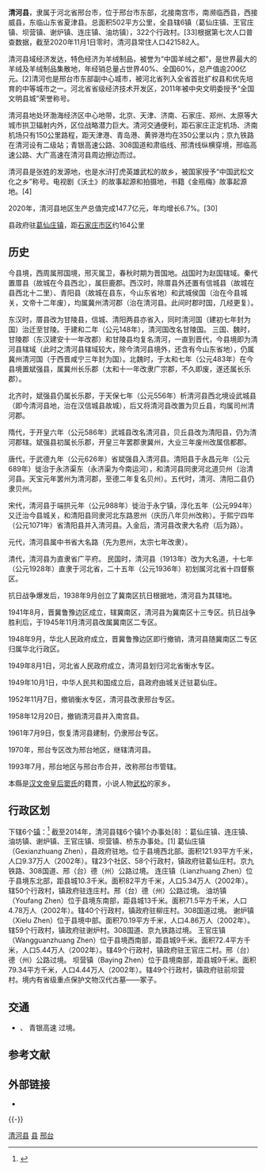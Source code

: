 {{Dablink|关于同名县份，参见：[[清河县_(消歧义)|清河县 (消歧义)]]。}}
{{Not|青河县}}
{{Infobox China County
|county = 清河县
|usedname = 
|nameorigin = 
|Photo = 
|Photoname = 
|map = 
|map_caption = 
|Pinyin = Qīnghé Xiàn
|Belong = [[河北省|河北省]][[邢台市|邢台市]]
|Types = [[县|县]]
|admincode =  
|founded = 
|seat = 
|officerTitle = 
|officer = 
|officerTitle2 = 
|officer2 = 
|division = 6
|town = 6
|township = 
|subdistrict = 
|dialect = 
|post code = 
|phone code = 319
|coordinate = 
|area = 501
|area land = 
|area water = 
|census yr = 2020年
|pop = 421582人（2020.11.01年普查结果）
|density =  
|GDP = 
|GDP_as_of = 
|GDPPC = 
|carlicense = 冀E
|web = www.qinghexian.gov.cn
|web_title = 清河县政府网
}}

'''清河县'''，隶属于河北省邢台市，位于邢台市东部，北接南宫市，南濒临西县，西接威县，东临山东省夏津县。总面积502平方公里，全县辖6镇（葛仙庄镇、王官庄镇、坝营镇、谢炉镇、连庄镇、油坊镇），322个行政村。[33]根据第七次人口普查数据，截至2020年11月1日零时，清河县常住人口421582人。

清河县域经济发达，特色经济为羊绒制品，被誉为“中国羊绒之都”，是世界最大的羊绒及羊绒制品集散地，年经销总量占世界40%、全国60%，总产值逾200亿元。[2]清河也是邢台市东部副中心城市，被河北省列入全省首批扩权县和优先培育的中等城市之一。河北省省级经济技术开发区，2011年被中央文明委授予“全国文明县城”荣誉称号。

清河县地处环渤海经济区中心地带，北京、天津、济南、石家庄、郑州、太原等大城市拱卫辐射内外，区位战略潜力巨大。清河交通便利，距石家庄正定机场、济南机场只有150公里路程，距天津港、青岛港、黄骅港均在350公里以内；京九铁路在清河设有二级站；青银高速公路、308国道和肃临线、邢清线纵横穿境，邢临高速公路、大广高速在清河县周边擦边而过。

清河县是张姓的发源地，也是水浒打虎英雄武松的故乡，被国家授予“中国武松文化之乡”称号。电视剧《沃土》的故事起源和拍摄地，书籍《金瓶梅》故事起源地。[4]

2020年，清河县地区生产总值完成147.7亿元，年均增长6.7%。[30]

县政府驻[[葛仙庄镇|葛仙庄镇]]，距[[石家庄市区|石家庄市区]]约164公里

== 历史 ==
今县境，西周属邢国境，邢灭属卫，春秋时期为晋国地。战国时为赵国辖域。秦代置厝县（故城在今县西北），属巨鹿郡。西汉时，除厝县外还置有信城县（故城在县西北十二里）、青阳县（故城在县东，今山东省地）和武城侯国（治在今县城关，文帝十二年废），均属冀州清河郡（治在清河县。此间时郡时国，几经更复）。

东汉时，厝县改为甘陵县，信城、清阳两县亦省入，同时清河国（建初七年封为国）治迁至甘陵。于建和二年（公元148年），清河国改名甘陵国。
三国、魏时，甘陵郡（东汉建安十一年改郡）和甘陵县均复名清河，一直到晋代，今县境即为清河县辖域（此时之清河县辖域较大，除今清河县境外，还含有今山东省地），仍属冀州清河国（于西晋咸宁三年封为国）。北魏时，于太和七年（公元483年）在今县境置斌强县，属冀州长乐郡（太和十一年改隶广宗郡，不久即废，遂还属长乐郡）。

北齐时，斌强县仍属长乐郡，于天保七年（公元556年）析清河县西北境设武城县（即今清河县地，治在汉信城县故城），后又将清河县改置为贝丘县，均属司州清河郡。

隋代，于开皇六年（公元586年）武城县改名清河县，贝丘县改为清阳县，仍为清河郡辖。斌强县初属长乐郡，开皇三年罢郡隶冀州，大业三年废州改属信都郡。

唐代，于武德九年（公元626年）省斌强县入清河县。清阳县于永昌元年（公元689年）徙治于永济渠东（永济渠为今南运河），和清河县同隶河北道贝州（治清河县。天宝元年罢州为清河郡，至德二年复名贝州）。五代时，清河、清阳二县仍隶贝州。

宋代，清河县于端拱元年（公元988年）徙治于永宁镇，淳化五年（公元994年）又迁治今县城关，和清阳县同隶河北东路恩州（庆历八年贝州改称）。于熙宁四年（公元1071年）省清阳县并入清河县。入金后，清河县改隶大名府（后为路）。

元代，清河县属中书省大名路（先为恩州，太宗七年改隶）。

清代，清河县为直隶省广平府。
民国时，清河县（1913年）改为大名道，十七年（公元1928年）直隶于河北省，二十五年（公元1936年）初划属河北省十四督察区。

抗日战争爆发后，1938年9月创立了冀南区抗日根据地，清河县为其辖地。

1941年8月，晋冀鲁豫边区成立，辖冀南区，清河县为冀南区十三专区。抗日战争胜利后，于1945年11月清河县改属冀南区二专区。

1948年9月，华北人民政府成立，晋冀鲁豫边区即行撤销，清河县随冀南区二专区归属华北行政区。

1949年8月1日，河北省人民政府成立，清河县划归河北省衡水专区。

1949年10月1日，中华人民共和国成立后，县政府由城关迁驻葛仙庄。

1952年11月7日，撤销衡水专区，清河县改隶邢台专区。

1958年12月20日，撤销清河县并入南宫县。

1961年7月9日，恢复清河县建制，仍隶邢台专区。

1970年，邢台专区改为邢台地区，继辖清河县。

1993年7月，邢台地区与邢台市合并，改称邢台市管辖。

本縣是[[汉文帝|汉文帝]][[孝文竇皇后|皇后窦氏]]的籍貫，小说人物[[武松|武松]]的家乡。

== 行政区划 ==
{{PAGENAMEBASE}}下辖6个[[行政建制镇|镇]]：<ref>{{PRC admin/ref sgc|13/05/34/000/000}}</ref>
截至2014年，清河县辖6个镇1个办事处[8] ：葛仙庄镇、连庄镇、油坊镇、谢炉镇、王官庄镇、坝营镇、桥东办事处。[1]
葛仙庄镇（Gexianzhuang Zhen），县政府驻地。位于县境西北部。面积121.93平方千米，人口9.37万人（2002年）。辖23个社区、58个行政村，镇政府驻葛仙庄村。京九铁路、308国道、邢（台）德（州）公路过境。
连庄镇（Lianzhuang Zhen）位于县境东北部，距县城10.3千米。面积82平方千米，人口5.34万人（2002年）。辖50个行政村，镇政府驻连庄村。邢（台）德（州）公路过境。
油坊镇（Youfang Zhen）位于县境东南部，距县城13千米。面积71.5平方千米，人口4.78万人（2002年）。辖40个行政村，镇政府驻柳庄村。308国道过境。
谢炉镇（Xielu Zhen）位于县境中部。面积70.19平方千米，人口4.86万人（2002年）。辖59个行政村，镇政府驻谢炉村。308国道、京九铁路过境。
王官庄镇（Wangguanzhuang Zhen）位于县境西南部，距县城9千米。面积72.4平方千米，人口5.44万人（2002年）。辖49个行政村，镇政府驻王官庄二村。邢（台）德（州）公路过境。
坝营镇（Baying Zhen）位于县境南部，距县城9千米。面积79.34平方千米，人口4.44万人（2002年）。辖49个行政村，镇政府驻前坝营村。境内有省级重点保护文物汉代古墓——冢子。

== 交通 ==
* {{中国国道名|308}}、{{中国国道名|340}} 青银高速 过境。

== 参考文献 ==
{{reflist}}

== 外部链接 ==
* {{Official website|http://www.qinghexian.gov.cn/|name=清河县人民政府}}

{{-}}
{{清河县行政区划}}
{{邢台市行政区划}}
{{河北行政区划}}

[[Category:清河县|]]
[[Category:邢台区县市|县]]
[[Category:河北省县份|邢台]]